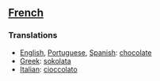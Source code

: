 ==[[French]]==

===Translations===

*[[English]], [[Portuguese]], [[Spanish]]: [[chocolate]]
*[[Greek]]: [[sokolata]]
*[[Italian]]: [[cioccolato]]